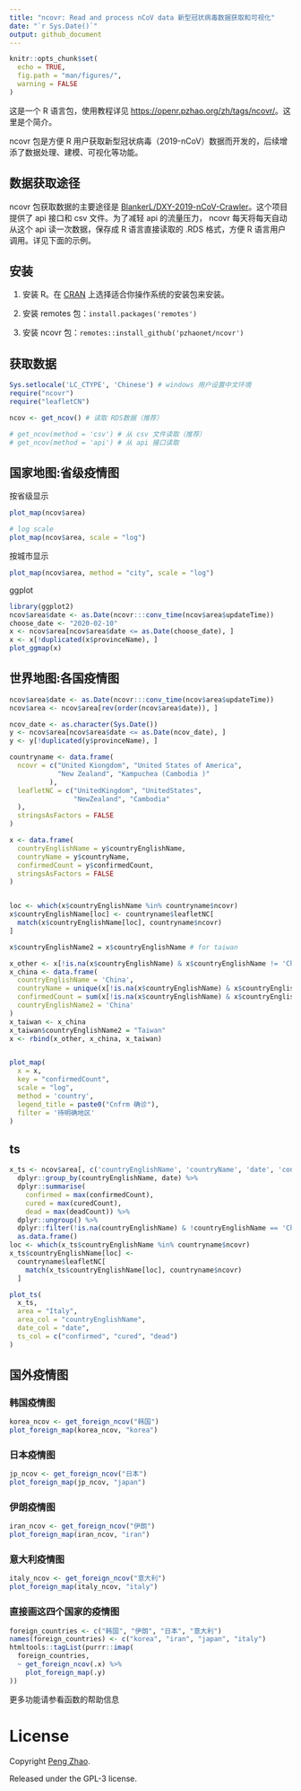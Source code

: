 ```yaml
---
title: "ncovr: Read and process nCoV data 新型冠状病毒数据获取和可视化"
date: "`r Sys.Date()`"
output: github_document
---
```


```r
knitr::opts_chunk$set(
  echo = TRUE,
  fig.path = "man/figures/",
  warning = FALSE
)
```

这是一个 R 语言包，使用教程详见 <https://openr.pzhao.org/zh/tags/ncovr/>。这里是个简介。

ncovr 包是方便 R 用户获取新型冠状病毒（2019-nCoV）数据而开发的，后续增添了数据处理、建模、可视化等功能。

## 数据获取途径

ncovr 包获取数据的主要途径是 [BlankerL/DXY-2019-nCoV-Crawler](https://github.com/BlankerL/DXY-2019-nCoV-Crawler)。这个项目提供了 api 接口和 csv 文件。为了减轻 api 的流量压力， ncovr 每天将每天自动从这个 api 读一次数据，保存成 R 语言直接读取的 .RDS 格式，方便 R 语言用户调用。详见下面的示例。

## 安装

1. 安装 R。在 [CRAN](http://cran.r-project.org) 上选择适合你操作系统的安装包来安装。

2. 安装 remotes 包：`install.packages('remotes')`

3. 安装 ncovr 包：`remotes::install_github('pzhaonet/ncovr')`

## 获取数据

```r
Sys.setlocale('LC_CTYPE', 'Chinese') # windows 用户设置中文环境
require("ncovr")
require("leafletCN")

ncov <- get_ncov() # 读取 RDS数据（推荐）

# get_ncov(method = 'csv') # 从 csv 文件读取（推荐）
# get_ncov(method = 'api') # 从 api 接口读取
```

## 国家地图:省级疫情图

按省级显示

```r
plot_map(ncov$area)

# log scale
plot_map(ncov$area, scale = "log")
```

按城市显示

```r
plot_map(ncov$area, method = "city", scale = "log")

```

ggplot

```r
library(ggplot2)
ncov$area$date <- as.Date(ncovr:::conv_time(ncov$area$updateTime))
choose_date <- "2020-02-10"
x <- ncov$area[ncov$area$date <= as.Date(choose_date), ]
x <- x[!duplicated(x$provinceName), ]
plot_ggmap(x)
```

## 世界地图:各国疫情图

```r
ncov$area$date <- as.Date(ncovr:::conv_time(ncov$area$updateTime))
ncov$area <- ncov$area[rev(order(ncov$area$date)), ]

ncov_date <- as.character(Sys.Date())
y <- ncov$area[ncov$area$date <= as.Date(ncov_date), ]
y <- y[!duplicated(y$provinceName), ]

countryname <- data.frame(
  ncovr = c("United Kiongdom", "United States of America", 
            "New Zealand", "Kampuchea (Cambodia )"
          ),
  leafletNC = c("UnitedKingdom", "UnitedStates", 
                "NewZealand", "Cambodia"
  ), 
  stringsAsFactors = FALSE
)

x <- data.frame(
  countryEnglishName = y$countryEnglishName,
  countryName = y$countryName, 
  confirmedCount = y$confirmedCount, 
  stringsAsFactors = FALSE
)


loc <- which(x$countryEnglishName %in% countryname$ncovr)
x$countryEnglishName[loc] <- countryname$leafletNC[
  match(x$countryEnglishName[loc], countryname$ncovr)
]

x$countryEnglishName2 = x$countryEnglishName # for taiwan

x_other <- x[!is.na(x$countryEnglishName) & x$countryEnglishName != 'China', ]
x_china <- data.frame(
  countryEnglishName = 'China',
  countryName = unique(x[!is.na(x$countryEnglishName) & x$countryEnglishName == 'China', 'countryName']),
  confirmedCount = sum(x[!is.na(x$countryEnglishName) & x$countryEnglishName == 'China', 'confirmedCount']),
  countryEnglishName2 = 'China'
) 
x_taiwan <- x_china
x_taiwan$countryEnglishName2 = "Taiwan"
x <- rbind(x_other, x_china, x_taiwan)


plot_map(
  x = x, 
  key = "confirmedCount", 
  scale = "log", 
  method = 'country', 
  legend_title = paste0("Cnfrm 确诊"), 
  filter = '待明确地区'
)
```


## ts

```r
x_ts <- ncov$area[, c('countryEnglishName', 'countryName', 'date', 'confirmedCount', 'curedCount', 'deadCount')] %>% 
  dplyr::group_by(countryEnglishName, date) %>% 
  dplyr::summarise(
    confirmed = max(confirmedCount), 
    cured = max(curedCount), 
    dead = max(deadCount)) %>% 
  dplyr::ungroup() %>% 
  dplyr::filter(!is.na(countryEnglishName) & !countryEnglishName == 'China') %>% 
  as.data.frame()
loc <- which(x_ts$countryEnglishName %in% countryname$ncovr)
x_ts$countryEnglishName[loc] <-
  countryname$leafletNC[
    match(x_ts$countryEnglishName[loc], countryname$ncovr)
  ]

plot_ts(
  x_ts, 
  area = "Italy", 
  area_col = "countryEnglishName", 
  date_col = "date", 
  ts_col = c("confirmed", "cured", "dead")
) 
```

## 国外疫情图

### 韩国疫情图

```r
korea_ncov <- get_foreign_ncov("韩国")
plot_foreign_map(korea_ncov, "korea")
```

### 日本疫情图

```r
jp_ncov <- get_foreign_ncov("日本")
plot_foreign_map(jp_ncov, "japan")
```

### 伊朗疫情图

```r
iran_ncov <- get_foreign_ncov("伊朗")
plot_foreign_map(iran_ncov, "iran")
```

### 意大利疫情图 

```r
italy_ncov <- get_foreign_ncov("意大利")
plot_foreign_map(italy_ncov, "italy")
```

### 直接画这四个国家的疫情图

```r
foreign_countries <- c("韩国", "伊朗", "日本", "意大利")
names(foreign_countries) <- c("korea", "iran", "japan", "italy")
htmltools::tagList(purrr::imap(
  foreign_countries, 
  ~ get_foreign_ncov(.x) %>% 
    plot_foreign_map(.y)
))
```

更多功能请参看函数的帮助信息

# License

Copyright [Peng Zhao](http://pzhao.org).

Released under the GPL-3 license.
